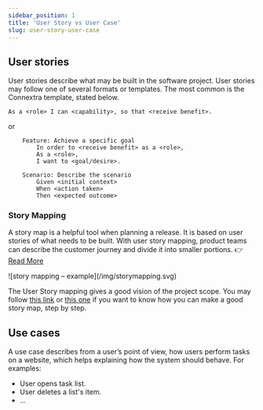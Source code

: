 ```yaml
---
sidebar_position: 1
title: 'User Story vs User Case'
slug: user-story-user-case
---
```



## User stories

<Box>
  User stories describe what may be built in the software project. User stories
  may follow one of several formats or templates. The most common is the
  Connextra template, stated below.
</Box>

```gherkin
As a <role> I can <capability>, so that <receive benefit>.
```

or

```gherkin
    Feature: Achieve a specific goal
        In order to <receive benefit> as a <role>,
        As a <role>,
        I want to <goal/desire>.

    Scenario: Describe the scenario
        Given <initial context>
        When <action taken>
        Then <expected outcome>
```

### Story Mapping

A story map is a helpful tool when planning a release. It is based on user stories of what needs to be built. With user story mapping, product teams can describe the customer journey and divide it into smaller portions.
👉 [Read More](https://productfolio.com/journey-mapping/)

<Box>
  ![story mapping – example](/img/storymapping.svg)
</Box>

The User Story mapping gives a good vision of the project scope. You may follow [this link](https://storiesonboard.com/user-story-mapping-intro.html) or [this one](https://www.myagilepartner.com/blog/index.php/2018/08/19/story-mapping/) if you want to know how you can make a good story map, step by step.

## Use cases

A use case describes from a user’s point of view, how users perform tasks on a website, which helps explaining how the system should behave. For examples: <br />

- User opens task list.
- User deletes a list's item.
- ...
